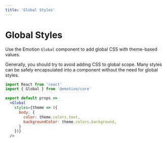 ```yaml
---
title: 'Global Styles'
---
```



# Global Styles

Use the Emotion `Global` component to add global CSS with theme-based values.

<Note>
Generally, you should try to avoid adding CSS to global scope.
Many styles can be safely encapsulated into a component without the need for global styles.
</Note>

```jsx
import React from 'react'
import { Global } from '@emotion/core'

export default props =>
  <Global
    styles={theme => ({
      body: {
        color: theme.colors.text,
        backgroundColor: theme.colors.background,
      }
    })}
  />
```
